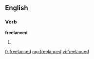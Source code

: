==English==

===Verb===
'''freelanced'''

# {{past of|[[freelance]]}}

[[fr:freelanced]]
[[mg:freelanced]]
[[vi:freelanced]]